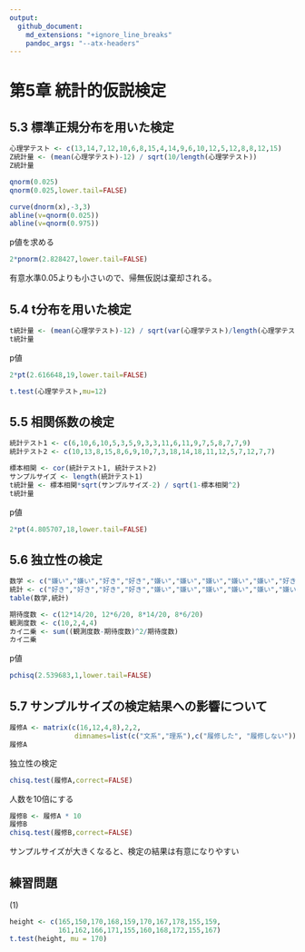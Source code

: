 ```yaml
---
output:
  github_document:
    md_extensions: "+ignore_line_breaks"
    pandoc_args: "--atx-headers"
---
```


# 第5章 統計的仮説検定

## 5.3 標準正規分布を用いた検定

```r
心理学テスト <- c(13,14,7,12,10,6,8,15,4,14,9,6,10,12,5,12,8,8,12,15)
Z統計量 <- (mean(心理学テスト)-12) / sqrt(10/length(心理学テスト))
Z統計量
```

```r
qnorm(0.025)
qnorm(0.025,lower.tail=FALSE)
```

```r
curve(dnorm(x),-3,3)
abline(v=qnorm(0.025))
abline(v=qnorm(0.975))
```

p値を求める

```r
2*pnorm(2.828427,lower.tail=FALSE)
```

有意水準0.05よりも小さいので、帰無仮説は棄却される。

## 5.4 t分布を用いた検定

```r
t統計量 <- (mean(心理学テスト)-12) / sqrt(var(心理学テスト)/length(心理学テスト))
t統計量
```

p値

```r
2*pt(2.616648,19,lower.tail=FALSE)
```

```r
t.test(心理学テスト,mu=12)
```

## 5.5 相関係数の検定

```r

統計テスト1 <- c(6,10,6,10,5,3,5,9,3,3,11,6,11,9,7,5,8,7,7,9)
統計テスト2 <- c(10,13,8,15,8,6,9,10,7,3,18,14,18,11,12,5,7,12,7,7)
```

```r
標本相関 <- cor(統計テスト1, 統計テスト2)
サンプルサイズ <- length(統計テスト1)
t統計量 <- 標本相関*sqrt(サンプルサイズ-2) / sqrt(1-標本相関^2)
t統計量
```

p値

```r
2*pt(4.805707,18,lower.tail=FALSE)
```

## 5.6 独立性の検定

```r
数学 <- c("嫌い","嫌い","好き","好き","嫌い","嫌い","嫌い","嫌い","嫌い","好き","好き","嫌い","好き","嫌い","嫌い","好き","嫌い","嫌い","嫌い","嫌い")
統計 <- c("好き","好き","好き","好き","嫌い","嫌い","嫌い","嫌い","嫌い","嫌い","好き","好き","好き","嫌い","好き","嫌い","嫌い","嫌い","嫌い","嫌い")
table(数学,統計)
```

```r
期待度数 <- c(12*14/20, 12*6/20, 8*14/20, 8*6/20)
観測度数 <- c(10,2,4,4)
カイ二乗 <- sum((観測度数-期待度数)^2/期待度数)
カイ二乗
```

p値

```r
pchisq(2.539683,1,lower.tail=FALSE)
```

## 5.7 サンプルサイズの検定結果への影響について

```r
履修A <- matrix(c(16,12,4,8),2,2,
                dimnames=list(c("文系","理系"),c("履修した", "履修しない")))
履修A
```

独立性の検定

```r
chisq.test(履修A,correct=FALSE)
```

人数を10倍にする

```r
履修B <- 履修A * 10
履修B
chisq.test(履修B,correct=FALSE)
```

サンプルサイズが大きくなると、検定の結果は有意になりやすい

## 練習問題

\(1)

```r
height <- c(165,150,170,168,159,170,167,178,155,159,
            161,162,166,171,155,160,168,172,155,167)
t.test(height, mu = 170)
```
